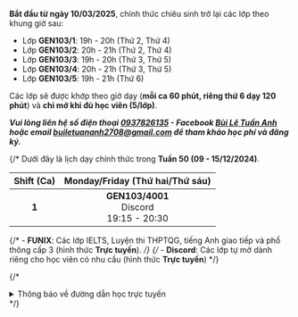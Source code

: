 <Notice type="tip">

**Bắt đầu từ ngày 10/03/2025**, chính thức chiêu sinh trở lại các lớp theo khung giờ sau:

- Lớp **GEN103/1**: 19h - 20h (Thứ 2, Thứ 4)
- Lớp **GEN103/2**: 20h - 21h (Thứ 2, Thứ 4)
- Lớp **GEN103/3**: 19h - 20h (Thứ 3, Thứ 5)
- Lớp **GEN103/4**: 20h - 21h (Thứ 3, Thứ 5)
- Lớp **GEN103/5**: 19h - 21h (Thứ 6)

Các lớp sẽ được khớp theo giờ dạy (**mỗi ca 60 phút, riêng thứ 6 dạy 120 phút**) và **chỉ mở khi đủ học viên (5/lớp)**.

**_Vui lòng liên hệ số điện thoại [0937826135](tel:0937826135) - Facebook 
[Bùi Lê Tuấn Anh](https://www.facebook.com/buile.tuananh) hoặc email 
[builetuananh2708@gmail.com](mailto:builetuananh2708@gmail.com) để tham khảo học phí và đăng ký._**

</Notice>

{/* Dưới đây là lịch dạy chính thức trong **Tuần 50 (09 - 15/12/2024)**.

| **Shift (Ca)** |      **Monday/Friday (Thứ hai/Thứ sáu)**      |
|:--------------:|:---------------------------------------------:|
|      **1**     | **GEN103/4001**<br/>Discord<br/>19:15 - 20:30 | */}

{/* - **FUNIX**: Các lớp IELTS, Luyện thi THPTQG, tiếng Anh giao tiếp và phổ thông cấp 3 (hình thức **Trực tuyến**). */}
{/* - **Discord**: Các lớp tự mở dành riêng cho học viên có nhu cầu (hình thức **Trực tuyến**) */}

{/* <details>
<summary>Thông báo về đường dẫn học trực tuyến</summary>
<div> */}

<Accordion client:load title="Thông báo về đường dẫn học trực tuyến">

**_Việc học trực tuyến sẽ được thực hiện qua hạ tầng online. Đường dẫn sẽ được cung cấp trong quá trình học._**

**_Trân trọng cảm ơn._**

</Accordion>
{/* </div></details> */}
